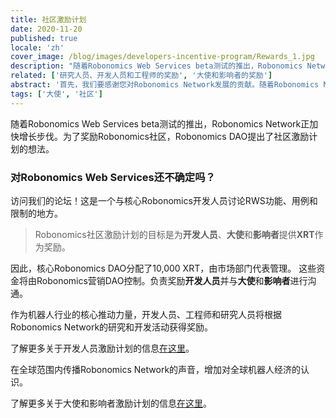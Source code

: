 ```yaml
---
title: 社区激励计划
date: 2020-11-20
published: true
locale: 'zh'
cover_image: /blog/images/developers-incentive-program/Rewards_1.jpg
description: "随着Robonomics Web Services beta测试的推出，Robonomics Network正加快增长步伐。为了奖励Robonomics社区，Robonomics DAO提出了社区激励计划的想法。"
related: ['研究人员、开发人员和工程师的奖励', '大使和影响者的奖励']
abstract: '首先，我们要感谢您对Robonomics Network发展的贡献。随着Robonomics Network在Polkadot生态系统中迅速发展，核心DAO开发人员强调了支持Robonomics社区的重要性。'
tags: ['大使', '社区']
---
```

 

随着Robonomics Web Services beta测试的推出，Robonomics Network正加快增长步伐。为了奖励Robonomics社区，Robonomics DAO提出了社区激励计划的想法。

<TextCard icon="/icons/icon-forum.png" link="https://discourse.robonomics.network/c/robonomics-web-services/">

### 对Robonomics Web Services还不确定吗？
访问我们的论坛！这是一个与核心Robonomics开发人员讨论RWS功能、用例和限制的地方。

</TextCard>

> Robonomics社区激励计划的目标是为**开发人员**、**大使**和**影响者**提供**XRT**作为奖励。

因此，核心Robonomics DAO分配了10,000 XRT，由市场部门代表管理。
这些资金将由Robonomics营销DAO控制。负责奖励**开发人员**并与**大使**和**影响者**进行沟通。

作为机器人行业的核心推动力量，开发人员、工程师和研究人员将根据Robonomics Network的研究和开发活动获得奖励。

了解更多关于开发人员激励计划的信息[在这里](https://robonomics.network/blog/rewards-for-researchers-developers-and-engineers/)。

在全球范围内传播Robonomics Network的声音，增加对全球机器人经济的认识。

了解更多关于大使和影响者激励计划的信息[在这里](https://robonomics.network/blog/rewards-for-ambassadors-and-influencers/)。